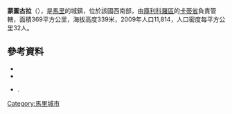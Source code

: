 '''蒙圖古拉'''（{{lang-fr|Mountoungoula}}），是[[馬里|馬里]]的城鎮，位於該國西南部，由[[庫利科羅區|庫利科羅區]]的[[卡蒂省|卡蒂省]]負責管轄，面積369平方公里，海拔高度339米，2009年人口11,814，人口密度每平方公里32人。

==參考資料==
*{{citation | contribution= Common and Fundamental Operational Datasets Registry: Mali | publisher= United Nations Office for the Coordination of Humanitarian Affairs | url= http://cod.humanitarianresponse.info/country-region/mali | deadurl= yes | archiveurl= https://web.archive.org/web/20121214211137/http://cod.humanitarianresponse.info/country-region/Mali | archivedate= 2012-12-14 }}
*{{citation | url=http://instat.gov.ml/documentation/koulikoro.pdf | publisher=République de Mali: Institut National de la Statistique | title=Resultats Recensement Général de la Population et de l’Habitat 2009 (Région de Koulikoro) | language=fr | accessdate=2015-07-24 | archive-date=2011-07-22 | archive-url=https://web.archive.org/web/20110722215741/http://instat.gov.ml/documentation/koulikoro.pdf | dead-url=no }}
*{{citation | title=Plan de Sécurité Alimentaire Commune Rurale de Mountougoula 2008-2012 | publisher=Commissariat à la Sécurité Alimentaire, République du Mali, USAID-Mali | year=2008 | url=http://www.aec.msu.edu/fs2/mali_fd_strtgy/plans/koulikoro/kati/P_S_A_Mountougoula.pdf | language=fr | deadurl=yes | archiveurl=https://web.archive.org/web/20120911040630/http://www.aec.msu.edu/fs2/mali_fd_strtgy/plans/koulikoro/kati/P_S_A_Mountougoula.pdf | archivedate=2012-09-11 }}.

{{Coord|12|31|47|N|7|49|20|W|display=title}}

{{庫利科羅區}}

[[Category:馬里城市|Category:馬里城市]]


{{Mali-geo-stub}}
